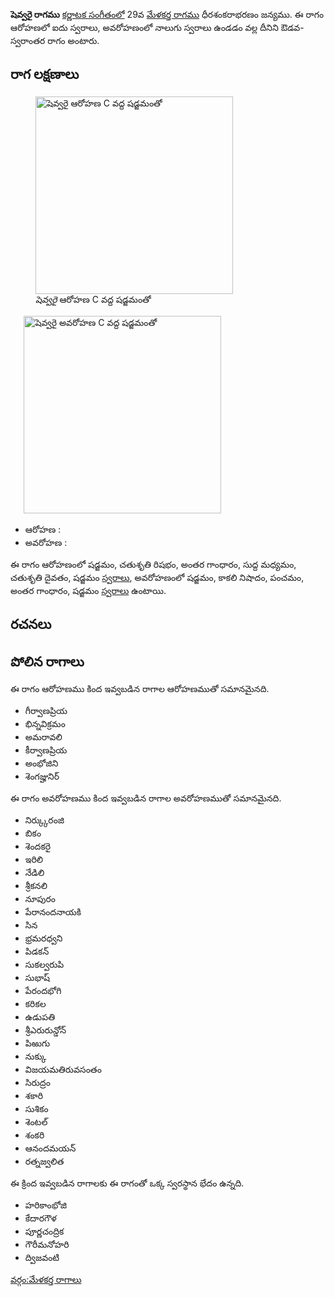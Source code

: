 {{Infobox ragam
	| name          	= షెవ్వరై
	| synonym	    	= 
	| mela          	= 
	| chakra        	= 
	| janaka        	= 
	| type          	= ఔడవ-స్వరాంతర
	| arohanam      	= {{svaraC|S|R2|G3|M1|D2|S'}} 
	| avarohanam    	= {{svaraC|S'|N3|P|G3|S}}
	| jeeva         	=
	| chhaya        	=
	| nyasa         	=
	| vishesha      	= 
	| equivalent  		= 
}}
{{కర్ణాటక సంగీత రాగాలు}}
'''షెవ్వరై రాగము''' [[కర్ణాటక సంగీతం]]లో 29వ [[మేళకర్త రాగము]] ధీరశంకరాభరణం జన్యము.  ఈ రాగం ఆరోహణలో ఐదు స్వరాలు, అవరోహణంలో నాలుగు స్వరాలు ఉండడం వల్ల దీనిని ఔడవ-స్వరాంతర రాగం అంటారు.


==రాగ లక్షణాలు==
[[Image:shevvarai_ar_kb2wiki.png|thumb|right|316px|''షెవ్వరై'' ఆరోహణ C వద్ద షడ్జమంతో]]
	[[Image:shevvarai_av_kb2wiki.png|thumb|right|316px|''షెవ్వరై'' అవరోహణ C వద్ద షడ్జమంతో]]

* ఆరోహణ : {{svaraC|S|R2|G3|M1|D2|S'}} 
* అవరోహణ : {{svaraC|S'|N3|P|G3|S}}

ఈ రాగం ఆరోహణంలో షడ్జమం, చతుశృతి రిషభం, అంతర గాంధారం, సుద్ద మధ్యమం, చతుశృతి దైవతం, షడ్జమం [[స్వరాలు]], అవరోహణంలో షడ్జమం, కాకలి  నిషాదం, పంచమం, అంతర గాంధారం, షడ్జమం [[స్వరాలు]] ఉంటాయి.

==రచనలు==



==పోలిన రాగాలు==
ఈ రాగం ఆరోహణము కింద ఇవ్వబడిన రాగాల ఆరోహణముతో సమానమైనది.
* గీర్వాణప్రియ
* భిన్నవిక్రమం
* అమరావలి
* కీర్వాణప్రియ
* అంభోజిని
*  శెంగజ్హునిర్

ఈ రాగం అవరోహణము కింద ఇవ్వబడిన రాగాల అవరోహణముతో సమానమైనది.
* నిర్క్కురంజి
* బికం
* శెందకరై
* ఇరిలి
* నేడిలి
* శ్రీకనలి
* నూపురం
* పేరానందనాయకి
* సిన
* భ్రమరధ్వని
* పిడకన్
* సుకల్వరుపి
* సుభాష్
* పేరందభోగి
* కరికల
* ఉడుపతి
*  శ్రీఎరురున్డోన్
* పిఱుగు
* నుక్కు
* విజయమతిరువసంతం
* సిరుద్రం
* శకారి
* సుశికం
* శెంటల్
* శంకరి
* ఆనందమయన్
* రత్నజ్వలిత

ఈ క్రింద ఇవ్వబడిన రాగాలకు ఈ రాగంతో ఒక్క స్వరస్థాన భేదం ఉన్నది.
* హరికాంభోజి
* కేదారగౌళ
* పూర్ణచంద్రిక
* గౌరీమనోహరి
* ద్విజవంటి



[[వర్గం:మేళకర్త రాగాలు]]